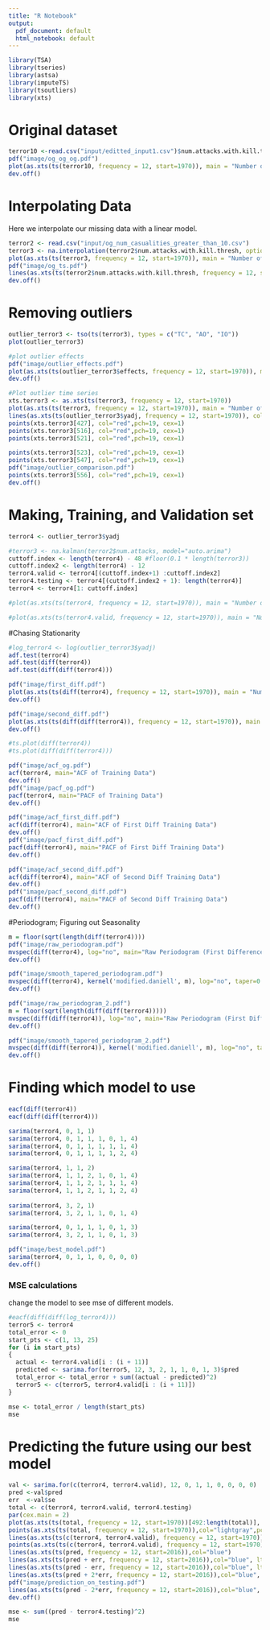 ```yaml
---
title: "R Notebook"
output:
  pdf_document: default
  html_notebook: default
---
```


```r
library(TSA)
library(tseries)
library(astsa)
library(imputeTS)
library(tsoutliers)
library(xts)
```

# Original dataset
```r
terror10 <-read.csv("input/editted_input1.csv")$num.attacks.with.kill.thresh
pdf("image/og_og_og.pdf")
plot(as.xts(ts(terror10, frequency = 12, start=1970)), main = "Number of Terrorist Attacks (unfiltered)", major.format = "%Y-%m", grid.col="white", lwd=1, major.ticks = "years", col="black")
dev.off()
```


# Interpolating Data
Here we interpolate our missing data with a linear model.
```r
terror2 <- read.csv("input/og_num_casualities_greater_than_10.csv")
terror3 <- na.interpolation(terror2$num.attacks.with.kill.thresh, option="linear")
plot(as.xts(ts(terror3, frequency = 12, start=1970)), main = "Number of Terrorist Attacks (w/ Linear Imputed Data)", major.format = "%Y-%m", grid.col="white", lwd=1, major.ticks = "years", ylim=c(0, 225), col="red")
pdf("image/og_ts.pdf")
lines(as.xts(ts(terror2$num.attacks.with.kill.thresh, frequency = 12, start=1970)), col="black", lwd=1.2)
dev.off()
```

# Removing outliers
```r
outlier_terror3 <- tso(ts(terror3), types = c("TC", "AO", "IO"))
plot(outlier_terror3)

#plot outlier effects
pdf("image/outlier_effects.pdf")
plot(as.xts(ts(outlier_terror3$effects, frequency = 12, start=1970)), main = "Outlier Effects", major.format = "%Y-%m", grid.col="white", lwd=1, major.ticks = "years", col="red")
dev.off()

#Plot outlier time series
xts.terror3 <- as.xts(ts(terror3, frequency = 12, start=1970))
plot(as.xts(ts(terror3, frequency = 12, start=1970)), main = "Number of Terrorist Attacks (Outliers Removed)", major.format = "%Y-%m", grid.col="white", lwd=1, major.ticks = "years", col="lightgray", ylim=c(0, 225))
lines(as.xts(ts(outlier_terror3$yadj, frequency = 12, start=1970)), col="blue")
points(xts.terror3[427], col="red",pch=19, cex=1)
points(xts.terror3[516], col="red",pch=19, cex=1)
points(xts.terror3[521], col="red",pch=19, cex=1)

points(xts.terror3[523], col="red",pch=19, cex=1)
points(xts.terror3[547], col="red",pch=19, cex=1)
pdf("image/outlier_comparison.pdf")
points(xts.terror3[556], col="red",pch=19, cex=1)
dev.off()
```


# Making, Training, and Validation set
```r
terror4 <- outlier_terror3$yadj

#terror3 <- na.kalman(terror2$num.attacks, model="auto.arima")
cuttoff.index <- length(terror4) - 48 #floor(0.1 * length(terror3))
cuttoff.index2 <- length(terror4) - 12
terror4.valid <- terror4[(cuttoff.index+1) :cuttoff.index2]
terror4.testing <- terror4[(cuttoff.index2 + 1): length(terror4)]
terror4 <- terror4[1: cuttoff.index]

#plot(as.xts(ts(terror4, frequency = 12, start=1970)), main = "Number of Terrorist Attacks (Training Set)", major.format = "%Y-%m", grid.col="white", lwd=1, major.ticks = "years")

#plot(as.xts(ts(terror4.valid, frequency = 12, start=1970)), main = "Number of Terrorist Attacks (Validation Set)", major.format = "%Y-%m", grid.col="white", lwd=1)
```

#Chasing Stationarity
```r
#log_terror4 <- log(outlier_terror3$yadj)
adf.test(terror4)
adf.test(diff(terror4))
adf.test(diff(diff(terror4)))

pdf("image/first_diff.pdf")
plot(as.xts(ts(diff(terror4), frequency = 12, start=1970)), main = "Number of Terrorist Attacks (First Diff)", major.format = "%Y-%m", grid.col="white", lwd=1, major.ticks = "years")
dev.off()

pdf("image/second_diff.pdf")
plot(as.xts(ts(diff(diff(terror4)), frequency = 12, start=1970)), main = "Number of Terrorist Attacks (Second Diff)", major.format = "%Y-%m", grid.col="white", lwd=1, major.ticks = "years")
dev.off()

#ts.plot(diff(terror4))
#ts.plot(diff(diff(terror4)))
```

```r
pdf("image/acf_og.pdf")
acf(terror4, main="ACF of Training Data")
dev.off()
pdf("image/pacf_og.pdf")
pacf(terror4, main="PACF of Training Data")
dev.off()

pdf("image/acf_first_diff.pdf")
acf(diff(terror4), main="ACF of First Diff Training Data")
dev.off()
pdf("image/pacf_first_diff.pdf")
pacf(diff(terror4), main="PACF of First Diff Training Data")
dev.off()

pdf("image/acf_second_diff.pdf")
acf(diff(terror4), main="ACF of Second Diff Training Data")
dev.off()
pdf("image/pacf_second_diff.pdf")
pacf(diff(terror4), main="PACF of Second Diff Training Data")
dev.off()
```


#Periodogram; Figuring out Seasonality
```r
m = floor(sqrt(length(diff(terror4))))
pdf("image/raw_periodogram.pdf")
mvspec(diff(terror4), log="no", main="Raw Periodogram (First Difference)", cex.main=1.5)
dev.off()

pdf("image/smooth_tapered_periodogram.pdf")
mvspec(diff(terror4), kernel('modified.daniell', m), log="no", taper=0.1, main="Smoothed and Tapered Periodogram (First Difference)")
dev.off()

pdf("image/raw_periodogram_2.pdf")
m = floor(sqrt(length(diff(diff(terror4)))))
mvspec(diff(diff(terror4)), log="no", main="Raw Periodogram (First Difference)", cex.main=1.5)
dev.off()

pdf("image/smooth_tapered_periodogram_2.pdf")
mvspec(diff(diff(terror4)), kernel('modified.daniell', m), log="no", taper=0.1, main="Smoothed and Tapered Periodogram")
dev.off()
```


# Finding which model to use
```r
eacf(diff(terror4))
eacf(diff(diff(terror4)))
```

```r
sarima(terror4, 0, 1, 1)
sarima(terror4, 0, 1, 1, 1, 0, 1, 4)
sarima(terror4, 0, 1, 1, 1, 1, 1, 4)
sarima(terror4, 0, 1, 1, 1, 1, 2, 4)

sarima(terror4, 1, 1, 2)
sarima(terror4, 1, 1, 2, 1, 0, 1, 4)
sarima(terror4, 1, 1, 2, 1, 1, 1, 4)
sarima(terror4, 1, 1, 2, 1, 1, 2, 4)
 
sarima(terror4, 3, 2, 1)
sarima(terror4, 3, 2, 1, 1, 0, 1, 4)

sarima(terror4, 0, 1, 1, 1, 0, 1, 3)
sarima(terror4, 3, 2, 1, 1, 0, 1, 3)

```


```r
pdf("image/best_model.pdf")
sarima(terror4, 0, 1, 1, 0, 0, 0, 0)
dev.off()
```


### MSE calculations
change the model to see mse of different models.
```r
#eacf(diff(diff(log_terror4)))
terror5 <- terror4
total_error <- 0
start_pts <- c(1, 13, 25)
for (i in start_pts)
{
  actual <- terror4.valid[i : (i + 11)]
  predicted <- sarima.for(terror5, 12, 3, 2, 1, 1, 0, 1, 3)$pred
  total_error <- total_error + sum((actual - predicted)^2)
  terror5 <- c(terror5, terror4.valid[i : (i + 11)]) 
}

mse <- total_error / length(start_pts)
mse


```

# Predicting the future using our best model
```r
val <- sarima.for(c(terror4, terror4.valid), 12, 0, 1, 1, 0, 0, 0, 0)
pred <-val$pred
err  <-val$se
total <- c(terror4, terror4.valid, terror4.testing)
par(cex.main = 2)
plot(as.xts(ts(total, frequency = 12, start=1970))[492:length(total)], main = "Number of Terrorist Attacks (Prediction)", major.format = "%Y-%m", grid.col="white", lwd=1, major.ticks = "years", col="lightgray", pch="1", ylim=c(0, 225))
points(as.xts(ts(total, frequency = 12, start=1970)),col="lightgray",pch="o")
lines(as.xts(ts(c(terror4, terror4.valid), frequency = 12, start=1970)),col="black")
points(as.xts(ts(c(terror4, terror4.valid), frequency = 12, start=1970)),col="black",pch="o")
lines(as.xts(ts(pred, frequency = 12, start=2016)),col="blue")
lines(as.xts(ts(pred + err, frequency = 12, start=2016)),col="blue", lty="dashed")
lines(as.xts(ts(pred - err, frequency = 12, start=2016)),col="blue", lty="dashed")
lines(as.xts(ts(pred + 2*err, frequency = 12, start=2016)),col="blue", lty="dotted")
pdf("image/prediction_on_testing.pdf")
lines(as.xts(ts(pred - 2*err, frequency = 12, start=2016)),col="blue", lty="dotted")
dev.off()

mse <- sum((pred - terror4.testing)^2)
mse
```
